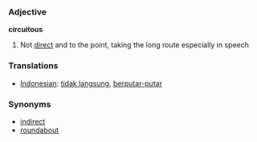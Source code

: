 === Adjective ===

'''circuitous'''

# Not [[direct]] and to the point, taking the long route especially in speech


=== Translations ===
*[[Indonesian]]: [[tidak langsung]], [[putar|berputar-putar]]

=== Synonyms ===
*[[indirect]]
*[[roundabout]]